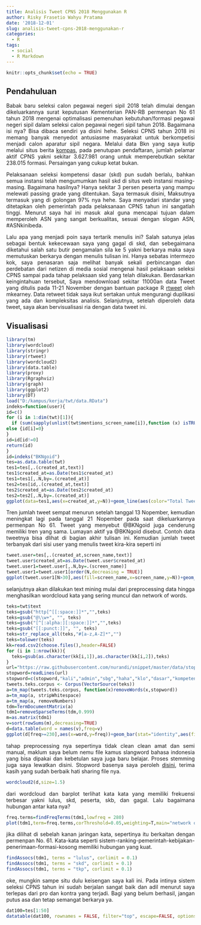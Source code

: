 ```yaml
---
title: Analisis Tweet CPNS 2018 Menggunakan R
author: Risky Frasetio Wahyu Pratama
date: '2018-12-01'
slug: analisis-tweet-cpns-2018-menggunakan-r
categories:
  - R
tags:
  - social
  - R Markdown
---
```


<style>
body {
text-align: justify}
</style>

```r
knitr::opts_chunk$set(echo = TRUE)
```

## Pendahuluan

  Babak baru seleksi calon pegawai negeri sipil 2018 telah dimulai dengan dikeluarkannya surat keputusan Kementerian PAN-RB permenpan No 61 tahun 2018 mengenai optimalisasi pemenuhan kebutuhan/formasi pegawai negeri sipil dalam seleksi calon pegawai negeri sipil tahun 2018. Bagaimana isi nya? Bisa dibaca sendiri ya disini hehe. Seleksi CPNS tahun 2018 ini memang banyak menyedot antusiasme masyarakat untuk berkompetisi menjadi calon aparatur sipil negara. Melalui data Bkn yang saya kutip melalui situs berita [kompas](https://nasional.kompas.com/read/2018/10/17/06194671/bkn-jumlah-pelamar-cpns-2018-di-bawah-target), pada penutupan pendaftaran, jumlah pelamar aktif CPNS yakni sekitar 3.627.981 orang untuk memperebutkan sekitar 238.015 formasi. Persaingan yang cukup ketat bukan.
  
  Pelaksanaan seleksi kompetensi dasar (skd) pun sudah berlalu, bahkan semua instansi telah mengumumkan hasil skd di situs web instansi masing-masing. Bagaimana hasilnya? Hanya sekitar 3 persen peserta yang mampu melewati passing grade yang ditentukan. Saya termasuk disini, Maksutnya termasuk yang di golongan 97% nya hehe. Saya menyadari standar yang ditetapkan oleh pemerintah pada pelaksanaan CPNS tahun ini sangatlah tinggi. Menurut saya hal ini masuk akal guna mencapai tujuan dalam memperoleh ASN yang sangat berkualitas, sesuai dengan slogan ASN, #ASNkinibeda.
  
  Lalu apa yang menjadi poin saya tertarik menulis ini? Salah satunya jelas sebagai bentuk kekecewaan saya yang gagal di skd, dan sebegaimana diketahui salah satu butir pengamalan sila ke 5 yakni berkarya maka saya memutuskan berkarya dengan menulis tulisan ini. Hanya sebatas intermezo kok, saya penasaran saja melihat banyak sekali perbincangan dan perdebatan dari netizen di media sosial mengenai hasil pelaksaan seleksi CPNS sampai pada tahap pelaksaan skd yang telah dilakukan. Berdasarkan keingintahuan tersebut, Saya mendownload sekitar 11000an data Tweet yang ditulis pada 11-21 November dengan bantuan package R [rtweet](https://rtweet.info/) oleh mkearney. Data retweet tidak saya ikut sertakan untuk mengurangi duplikasi yang ada dan kompleksitas analisis. Selanjutnya, setelah diperoleh data tweet, saya akan bervisualisasi ria dengan data tweet ini.
    
## Visualisasi

```r
library(tm)
library(wordcloud)
library(stringr)
library(rtweet)
library(wordcloud2)
library(data.table)
library(proxy)
library(Rgraphviz)
library(graph)
library(ggplot2)
library(DT)
load("D:/kampus/kerja/twt/data.RData")
indeks=function(user){
id=c()
for (i in 1:dim(twt)[1]){
  if (sum(sapply(unlist(twt$mentions_screen_name[i]),function (x) isTRUE(x==user)))==1) {id[i]=i}
else {id[i]=0}  
}
id=id[id!=0]
return(id)
}
id=indeks("BKNgoid")
tes=as.data.table(twt)
tes1=tes[,.(created_at,text)]
tes1$created_at=as.Date(tes1$created_at)
tes1=tes1[,.N,by=.(created_at)]
tes2=tes[id,.(created_at,text)]
tes2$created_at=as.Date(tes2$created_at)
tes2=tes2[,.N,by=.(created_at)]
ggplot(data=tes1,aes(x=created_at,y=N))+geom_line(aes(color="Total Tweet"))+geom_line(data=tes2,aes(color="Mention ke BKN"))+xlab("tanggal")+ylab("Jumlah Tweet")+labs(color="Legend text")
```

Tren jumlah tweet sempat menurun setelah tanggal 13 Nopember, kemudian meningkat lagi pada tanggal 21 Nopember pada saat dikeluarkannya permenpan No 61. Tweet yang menyebut @BKNgoid juga cenderung memiliki tren yang sama. Lumayan aktif ya @BKNgoid disebut. Contoh data tweetnya bisa dlihat di bagian akhir tulisan ini. Kemudian jumlah tweet terbanyak dari sisi user yang menulis tweet kira-kira seperti ini

```r
tweet.user=tes[,.(created_at,screen_name,text)]
tweet.user$created_at=as.Date(tweet.user$created_at)
tweet.user1=tweet.user[,.N,by=.(screen_name)]
tweet.user1=tweet.user1[order(N,decreasing = TRUE)]
ggplot(tweet.user1[N>30],aes(fill=screen_name,x=screen_name,y=N))+geom_bar(stat="identity")+theme(axis.text.x = element_blank()) + ggtitle("Jumlah Tweet Terbanyak Berdasarkan Username")+xlab("Nama akun")
```

selanjutnya akan dilakukan text mining mulai dari preprocessing data hingga menghasilkan wordcloud kata yang sering muncul dan network of words.

```r
teks=twt$text 
teks=gsub("http[^[[:space:]]*","",teks)
teks=gsub("@\\w+", "", teks)
teks=gsub("[^[:alpha:][:space:]]*","",teks)
teks=gsub("[[:punct:]]", "", teks)
teks=str_replace_all(teks,"#[a-z,A-Z]*","") 
teks=tolower(teks) 
kk=read.csv2(choose.files(),header=FALSE)
for (i in 1:nrow(kk)){
  teks=gsub(as.character(kk[i,1]),as.character(kk[i,2]),teks)
}
url="https://raw.githubusercontent.com/nurandi/snippet/master/data/stopwords-id.txt"
stopword=readLines(url)
stopword=c(stopword,"kali","admin","sbg","haha","klo","dasar","kompetensi","dpt","cpns","biar","dri","nih","lho","dah","terus","iii","hai","via","utk","ternyata","kah","tau","sih","kab","tahu","sdh","krn","aja","untuk","kalo","atas","min","udah","mlm","tgl","berikut","tag","kaka","dlu","mimin","blm","ayo","yah","mari","gue","yaa","ane","yuk","nya","dgn","sdh","skrg","guys","kau","dimana","yaaa","#bkngoid","jadiasn","jadi","tahun","orang","kota","hari","amp","jam","terbaru","besok","naar","pagi","teman","mas","pak","tanggal","baru","pertama","terima","lewat","mulai","kak","pas","terimakasih","satu","masuk","mba","kemarin","sampe","soalnya","menjadi","mbak","iya","banget","udh","malam","gitu","kabupaten","seleksi","tdk","gak","calon","org","thn","kakak","pake","jga","cma","dlm","msh","bro","taun","askmiminbkngoid")
tweets.teks.corpus <- Corpus(VectorSource(teks))
a=tm_map(tweets.teks.corpus, function(x)removeWords(x,stopword))
a=tm_map(a, stripWhitespace)
a=tm_map(a, removeNumbers)
tdm=TermDocumentMatrix(a)
tdm1=removeSparseTerms(tdm,0.999)
m=as.matrix(tdm1)
v=sort(rowSums(m),decreasing=TRUE)
d=data.table(word = names(v),freq=v)
ggplot(d[freq>=230],aes(x=word,y=freq))+geom_bar(stat="identity",aes(fill=freq))+xlab("KATA")+ylab("JUMLAH")+coord_flip()
```

tahap preprocessing nya sepertinya tidak clean clean amat dan semi manual, maklum saya belum nemu file kamus slangword bahasa indonesia yang bisa dipakai dan kebetulan saya juga baru belajar. Proses stemming juga saya lewatkan disini. Stopword basenya saya peroleh [disini]("https://raw.githubusercontent.com/nurandi/snippet/master/data/stopwords-id.txt"), terima kasih yang sudah berbaik hati sharing file nya. 

```r
wordcloud2(d,size=1.5)
```

dari wordcloud dan barplot terlihat kata kata yang memiliki frekuensi terbesar yakni lulus, skd, peserta, skb, dan gagal. Lalu bagaimana hubungan antar kata nya?

```r
freq.terms=findFreqTerms(tdm1,lowfreq = 280)
plot(tdm1,term=freq.terms,corThreshold=0.05,weighting=T,main="network of words freq > 280")
```

jika dilihat di sebelah kanan jaringan kata, sepertinya itu berkaitan dengan permenpan No. 61. Kata-kata seperti sistem-ranking-pemerintah-kebijakan-penerimaan-formasi-kosong memiliki hubungan yang kuat.   

```r
findAssocs(tdm1, terms = "lulus", corlimit = 0.1)
findAssocs(tdm1, terms = "skd", corlimit = 0.1)
findAssocs(tdm1, terms = "tkp", corlimit = 0.1)
```

oke, mungkin sampe situ dulu keisengan saya kali ini. Pada intinya sistem seleksi CPNS tahun ini sudah berjalan sangat baik dan adil menurut saya terlepas dari pro dan kontra yang terjadi. Bagi yang belum berhasil, jangan putus asa dan tetap semangat berkarya ya.


```r
dat100=tes[1:50]
datatable(dat100, rownames = FALSE, filter="top", escape=FALSE, options = list(pageLength = 5, scrollX=T))
```

